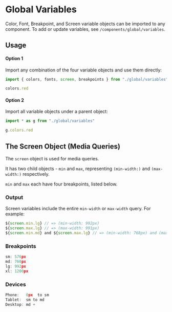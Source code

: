 # Global Variables

Color, Font, Breakpoint, and Screen variable objects can be imported to any
component. To add or update variables, see `/components/global/variables`.

## Usage

#### Option 1

Import any combination of the four variable objects and use them directly:

```js
import { colors, fonts, screen, breakpoints } from "./global/variables"

colors.red
```

#### Option 2

Import all variable objects under a parent object:

```js
import * as g from "./global/variables"

g.colors.red
```

## The Screen Object (Media Queries)

The `screen` object is used for media queries.

It has two child objects - `min` and `max`, representing `(min-width:)` and
`(max-width:)` respectively.

`min` and `max` each have four breakpoints, listed below.

### Output

Screen variables include the entire `min-width` or `max-width` query. For
example:

```jsx
${screen.min.lg} // => (min-width: 992px)
${screen.max.lg} // => (max-width: 991px)
${screen.min.md} and ${screen.max.lg} // => (min-width: 768px) and (max-width: 991px)
```

### Breakpoints

```jsx
sm: 576px
md: 768px
lg: 992px
xl: 1200px
```

### Devices

```jsx
Phone:   0px  to sm
Tablet:  sm to md
Desktop: md +
```
